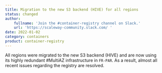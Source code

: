 ```yaml
---
title: Migration to the new S3 backend (HIVE) for all regions
status: changed
author:
    fullname: 'Join the #container-registry channel on Slack.'
    url: 'https://scaleway-community.slack.com/ '
date: 2022-01-02
category: containers
product: container-registry
---
```


All regions were migrated to the new S3 backend (HIVE) and are now using its highly redundant #MultiAZ infrastructure in `FR-PAR`. As a result, almost all recent issues regarding the registry are resolved.